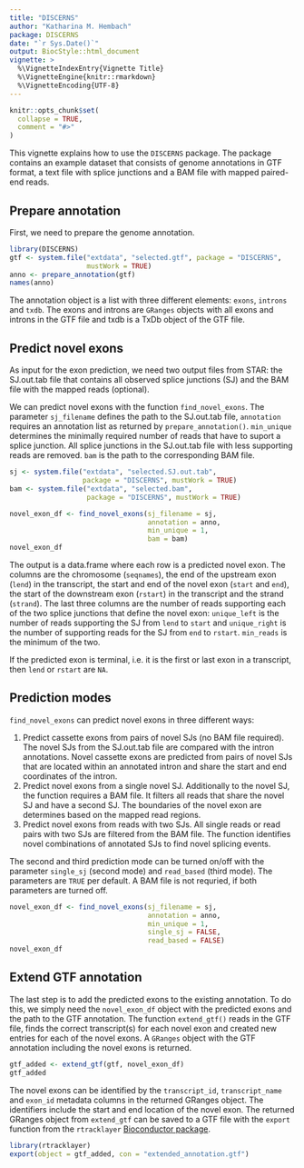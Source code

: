 ```yaml
---
title: "DISCERNS"
author: "Katharina M. Hembach"
package: DISCERNS
date: "`r Sys.Date()`"
output: BiocStyle::html_document
vignette: >
  %\VignetteIndexEntry{Vignette Title}
  %\VignetteEngine{knitr::rmarkdown}
  %\VignetteEncoding{UTF-8}
---
```


```r
knitr::opts_chunk$set(
  collapse = TRUE,
  comment = "#>"
)
```

This vignette explains how to use the `DISCERNS` package. The package contains an example dataset that consists of genome annotations in GTF format, a text file with splice junctions and a BAM file with mapped paired-end reads.

## Prepare annotation

First, we need to prepare the genome annotation.
```r
library(DISCERNS)
gtf <- system.file("extdata", "selected.gtf", package = "DISCERNS", 
                   mustWork = TRUE)
anno <- prepare_annotation(gtf)
names(anno)
```

The annotation object is a list with three different elements: `exons`, `introns` and `txdb`. The exons and introns are `GRanges` objects with all exons and introns in the GTF file and txdb is a TxDb object of the GTF file.

## Predict novel exons

As input for the exon prediction, we need two output files from STAR: the SJ.out.tab file that contains all observed splice junctions (SJ) and the BAM file with the mapped reads (optional).

We can predict novel exons with the function `find_novel_exons`. The parameter `sj_filename` defines the path to the SJ.out.tab file, `annotation` requires an annotation list as returned by `prepare_annotation()`. `min_unique` determines the minimally required number of reads that have to suport a splice junction. All splice junctions in the SJ.out.tab file with less supporting reads are removed. `bam` is the path to the corresponding BAM file.

```r
sj <- system.file("extdata", "selected.SJ.out.tab", 
                  package = "DISCERNS", mustWork = TRUE)
bam <- system.file("extdata", "selected.bam", 
                   package = "DISCERNS", mustWork = TRUE)

novel_exon_df <- find_novel_exons(sj_filename = sj, 
                                  annotation = anno, 
                                  min_unique = 1, 
                                  bam = bam)
novel_exon_df
```

The output is a data.frame where each row is a predicted novel exon. The columns are the chromosome (`seqnames`), the end of the upstream exon (`lend`) in the transcript, the start and end of the novel exon (`start` and `end`), the start of the downstream exon (`rstart`) in the transcript and the strand (`strand`). 
The last three columns are the number of reads supporting each of the two splice junctions that define the novel exon: `unique_left` is the number of reads supporting the SJ from `lend` to `start` and `unique_right` is the number of supporting reads for the SJ from `end` to `rstart`. `min_reads` is the minimum of the two.

If the predicted exon is terminal, i.e. it is the first or last exon in a transcript, then `lend` or `rstart` are `NA`.

## Prediction modes

`find_novel_exons` can predict novel exons in three different ways:

1. Predict cassette exons from pairs of novel SJs (no BAM file required). The novel SJs from the SJ.out.tab file are compared with the intron annotations. Novel cassette exons are predicted from pairs of novel SJs that are located within an annotated intron and share the start and end coordinates of the intron. 
2. Predict novel exons from a single novel SJ. Additionally to the novel SJ, the function requires a BAM file. It filters all reads that share the novel SJ and have a second SJ. The boundaries of the novel exon are determines based on the mapped read regions.
3. Predict novel exons from reads with two SJs. All single reads or read pairs with two SJs are filtered from the BAM file. The function identifies novel combinations of annotated SJs to find novel splicing events.

The second and third prediction mode can be turned on/off with the parameter `single_sj` (second mode) and `read_based` (third mode). The parameters are `TRUE` per default. A BAM file is not requried, if both parameters are turned off.

```r
novel_exon_df <- find_novel_exons(sj_filename = sj, 
                                  annotation = anno, 
                                  min_unique = 1, 
                                  single_sj = FALSE,
                                  read_based = FALSE)
novel_exon_df
```

## Extend GTF annotation

The last step is to add the predicted exons to the existing annotation. To do this, we simply need the `novel_exon_df` object with the predicted exons and the path to the GTF annotation. The function `extend_gtf()` reads in the GTF file, finds the correct transcript(s) for each novel exon and created new entries for each of the novel exons. A `GRanges` object with the GTF annotation including the novel exons is returned. 

```r
gtf_added <- extend_gtf(gtf, novel_exon_df)
gtf_added
```

The novel exons can be identified by the `transcript_id`, `transcript_name` and `exon_id` metadata columns in the returned GRanges object. The identifiers include the start and end location of the novel exon.
The returned GRanges object from `extend_gtf` can be saved to a GTF file with the `export` function from the `rtracklayer` [Bioconductor package](http://bioconductor.org/packages/release/bioc/html/rtracklayer.html).

```r
library(rtracklayer)
export(object = gtf_added, con = "extended_annotation.gtf")
```
